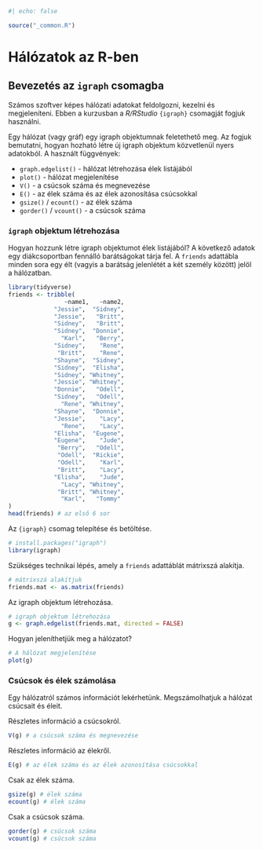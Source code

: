 ```r
#| echo: false

source("_common.R")
```

# Hálózatok az R-ben

## Bevezetés az `igraph` csomagba

Számos szoftver képes hálózati adatokat feldolgozni, kezelni és megjeleníteni. Ebben a kurzusban a *R/RStudio* `{igraph}` csomagját fogjuk használni.

Egy hálózat (vagy gráf) egy igraph objektumnak feletethető meg. Az fogjuk bemutatni, hogyan hozható létre új igraph objektum közvetlenül nyers adatokból. A használt függvények:

- `graph.edgelist()` - hálózat létrehozása élek listájából
- `plot()` - hálózat megjelenítése
- `V()` - a csúcsok száma és megnevezése
- `E()` - az élek száma és az élek azonosítása csúcsokkal
- `gsize()` / `ecount()` -  az élek száma
- `gorder()` / `vcount()` - a csúcsok száma

### `igraph` objektum létrehozása

Hogyan hozzunk létre igraph objektumot élek listájából? A következő adatok egy diákcsoportban fennálló barátságokat tárja fel. A `friends` adattábla minden sora egy élt (vagyis a barátság jelenlétét a két személy között) jelöl a hálózatban.

```r
library(tidyverse)
friends <- tribble(
                ~name1,   ~name2,
             "Jessie",  "Sidney",
             "Jessie",   "Britt",
             "Sidney",   "Britt",
             "Sidney",  "Donnie",
               "Karl",   "Berry",
             "Sidney",    "Rene",
              "Britt",    "Rene",
             "Shayne",  "Sidney",
             "Sidney",  "Elisha",
             "Sidney", "Whitney",
             "Jessie", "Whitney",
             "Donnie",   "Odell",
             "Sidney",   "Odell",
               "Rene", "Whitney",
             "Shayne",  "Donnie",
             "Jessie",    "Lacy",
               "Rene",    "Lacy",
             "Elisha",  "Eugene",
             "Eugene",    "Jude",
              "Berry",   "Odell",
              "Odell",  "Rickie",
              "Odell",    "Karl",
              "Britt",    "Lacy",
             "Elisha",    "Jude",
               "Lacy", "Whitney",
              "Britt", "Whitney",
               "Karl",   "Tommy"
)
head(friends) # az első 6 sor
```


Az `{igraph}` csomag telepítése és betöltése.

```r
# install.packages("igraph")
library(igraph)
```

Szükséges technikai lépés, amely a `friends` adattáblát mátrixszá alakítja.

```r
# mátrixszá alakítjuk
friends.mat <- as.matrix(friends)
```

Az igraph objektum létrehozása.

```r
# igraph objektum létrehozása
g <- graph.edgelist(friends.mat, directed = FALSE)
```


Hogyan jeleníthetjük meg a hálózatot?

```r
# A hálózat megjelenítése
plot(g)
```


### Csúcsok és élek számolása

Egy hálózatról számos információt lekérhetünk. Megszámolhatjuk a hálózat csúcsait és éleit.

Részletes információ a csúcsokról.

```r
V(g) # a csúcsok száma és megnevezése
```

Részletes információ az élekről.

```r
E(g) # az élek száma és az élek azonosítása csúcsokkal
```

Csak az élek száma.

```r
gsize(g) # élek száma
ecount(g) # élek száma
```

Csak a csúcsok száma.

```r
gorder(g) # csúcsok száma
vcount(g) # csúcsok száma
```

